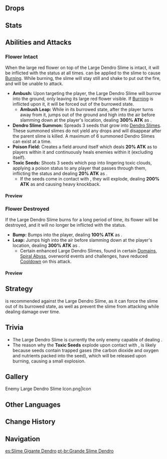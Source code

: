 {{Enemy Infobox
|image    = Enemy Large Dendro Slime.png
|type     = Common Enemies
|family   = Elemental Lifeforms
|group    = Slimes
|location = [[Mondstadt]]<br />[[Liyue]]
|element  = Dendro
|ability1 = Invincibility Frames
|ability2 = Healing
|ability3 = Summon
}}
{{Description|A slime that has undergone ecological changes due to abundant Dendro in its environment.<br />There are some who see it as something similar to the Whopperflowers, hiding its true form to trick and hunt its prey, and some regard it as a slime that has been parasitized by some special plant. From this point of view, might some cultures also see these slimes as having some special medicinal value?|[[Archive]]}}
{{Enemy Intro}}

==Drops==
{{Drops|Slimes}}

==Stats==
{{Enemy Stats|dendro_res=Immune|hp_ratio=2|atk_ratio=1.4|hp_type=1}}

==Abilities and Attacks==
===Flower Intact===
When the large red flower on top of the Large Dendro Slime is intact, it will be inflicted with the {{Dendro}} status at all times. {{Pyro}} can be applied to the slime to cause [[Burning]]. While burning, the slime will stay still and shake to put out the fire, and will be unable to attack.

*'''Ambush:''' Upon targeting the player, the Large Dendro Slime will burrow into the ground, only leaving its large red flower visible. If [[Burning]] is inflicted upon it, it will be forced out of the burrowed state.
**'''Ambush Leap:''' While in its burrowed state, after the player turns away from it, jumps out of the ground and high into the air before slamming down at the player's location, dealing '''300% ATK''' as {{Color|AoE Physical DMG}}.
*'''Dendro Slime Summon:''' Spreads 3 seeds that grow into [[Dendro Slime]]s. These summoned slimes do not yield any drops and will disappear after the parent slime is killed. A maximum of 6 summoned Dendro Slimes can exist at a time.
*'''Poison Field:''' Creates a field around itself which deals '''20% ATK''' as {{Color|Dendro DoT}} to players within it and continuously heals enemies within it (excluding itself).
*'''Toxic Seeds:''' Shoots 3 seeds which pop into lingering toxic clouds, applying a poison status to any player that passes through them, inflicting the {{Color|Dendro}} status and dealing '''20% ATK''' as {{Color|Dendro DoT}}.
**If the seeds come in contact with {{Pyro}}, they will explode, dealing '''200% ATK''' as {{Color|AoE Physical DMG}} and causing heavy knockback.

====Preview====
{{Preview
|size=185px
|file1=Large Dendro Slime Ambush Leap
|caption1=Ambush Leap

|file2=Large Dendro Slime Dendro Slime Summon
|caption2=Dendro Slime Summon

|file3=Large Dendro Slime Poison Field
|caption3=Poison Field

|file4=Large Dendro Slime Toxic Seeds
|caption4=Toxic Seeds

|file5=Large Dendro Slime Toxic Seeds Explosion
|caption5=Toxic Seeds (Explosion)

|file6=Large Dendro Slime Burning
|caption6=Burning
}}

===Flower Destroyed===
If the Large Dendro Slime burns for a long period of time, its flower will be destroyed, and it will no longer be inflicted with the {{Dendro}} status.

*'''Bump:''' Bumps into the player, dealing '''100% ATK''' as {{Color|Physical DMG}}.
*'''Leap:''' Jumps high into the air before slamming down at the player's location, dealing '''300% ATK''' as {{Color|AoE Physical DMG}}.
** Certain enhanced Large Dendro Slimes, found in certain [[Domains]], [[Spiral Abyss]], overworld events and challenges, have reduced [[Cooldown]] on this attack.

====Preview====
{{Preview
|size=185px
|file1=Large Dendro Slime Bump
|caption1=Bump

|file2=Large Dendro Slime Leap
|caption2=Leap
}}

==Strategy==
{{Pyro}} is recommended against the Large Dendro Slime, as it can force the slime out of its burrowed state, as well as prevent the slime from attacking while dealing damage over time.

==Trivia==
*The Large Dendro Slime is currently the only enemy capable of dealing {{Color|Dendro DMG}}.
*The reason why the '''Toxic Seeds''' explode upon contact with {{Pyro}}, is likely because seeds contain trapped gases (the carbon dioxide and oxygen and nutrients packed into the seed), which will be released upon burning, causing a small explosion.

==Gallery==
<gallery hideaddbutton="true" captionalign="center">
Enemy Large Dendro Slime Icon.png|Icon
</gallery>

==Other Languages==
{{Other Languages
|en      = Large Dendro Slime
|zhs     = 大型草史莱姆
|zhs_rm  = Dàxíng Cǎo Shǐláimǔ
|zht     = 大型草史萊姆
|zht_rm  = Dàxíng Cǎo Shǐláimǔ
|zh_tl   = Large {{Lex|Dendro|zh}} Slime
|ja      = 大型草スライム
|ja_rm   = Oogata Kusa Suraimu
|ja_tl   = Large {{Lex|Dendro|ja}} Slime
|ko      = 거대 풀 슬라임
|ko_rm   = Geodae Pul Seullaim
|ko_tl   = Large {{Lex|Dendro|ko}} Slime
|es      = Slime Gigante Dendro
|es_tl   = 
|fr      = Dendroblob géant
|fr_tl   = Giant Dendro Blob
|ru      = Большой Дендро слайм
|ru_tl   = Large Dendro Slime
|th      = Large Dendro Slime
|vi      = Slime Thảo Lớn
|vi_tl   = Large {{Lex|Dendro|vi}} Slime
|de      = Großer Dendro-Schleim
|de_tl   = Large Dendro Slime
|id      = Large Dendro Slime
|pt      = Grande Slime Dendro
|pt_tl   = 
}}

==Change History==
{{Change History|1.0}}

==Navigation==
{{Enemy Navbox|type=Common}}

[[es:Slime Gigante Dendro]]
[[pt-br:Grande Slime Dendro]]
